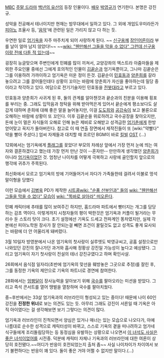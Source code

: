 [[문화방송|MBC]] [[주말 드라마]] [[백년의 유산]]의 등장 인물이다. [[배우]] [[박영규(배우)|박영규]]가 연기한다. 본명은 강진규.

성악을 전공해서 테너이지만 현재는 밤무대에서 일하고 있다. 그 외에 개업도우미라든가 [[피아노]] 조율사 등, '[[음악]]'에 관련된 일은 가리지 않고 다 하는 듯.

우연한 일로 [[엄기옥]]을 자주 마주치게 되어 사랑하게 된다. ~~ [[신구]]옹께 [[장인어른]]이라 부를 날이 얼마 남지 않았다!~~ ~~[[wiki: "웬만해선 그들을 막을 수 없다" 그런데 신구옹이랑 전에 다툰 적 있는데]]~~

굉장히 능글맞으며 주변인에게 민폐를 많이 끼쳐서, 교양강좌의 엑스트라 아줌마들을 제외한 주요인물 중에선 그에게 호의적인 인물이 [[김끝순]]과 엄기옥뿐이고, 그나마 김끝순은 그를 이용하려 가까이하고 엄기옥은 미운 정이 든것. 김끝순이 [[민효동]]과 [[양춘희]]를 갈라놓으려고 그를 끌어들인데다 상황이 꼬이는 바람에 양춘희가 자신을 좋아하는데 밀당 중이라고 착각하고 있다. 여담으로 전기기술자인 민효동을 [[전봇대]]라고 부르고 있다.

민효동과 양춘희가 사귀게 된 후, 둘의 관계를 알아챈것과 끝순과의 친분을 이용해 횡포를 부리는 중. 그래도 입막음과 청탁을 위해 받아먹은게 있어서 끝순에게 평소보다도 살갑게 대하며 춘희에 대해 좋은 말을 늘어놓지만, 이걸 [[도도희]]와 [[공강숙]]이 보고 불륜으로 오해하는 바람에 상황이 또 꼬인다. 이후 김끝순을 위로하려고 국수공장을 찾아오지만, 돈에 눈이 멀은 자식들의 오해로 인해 늙은 제비로 오해받고 성격급한 [[엄기춘]]에게 한방 얻어맞고 꼭지가 돌아버린다. 참고로 이 때 연출 장면에서  제작진들이 또 [wiki:"약빨다" 약을 빨아 주셨다.] 엄씨 자제들과 대치할 때 흐르던 BGM이 바로 [[킬빌]] [[OST]] (...) 

12회에서는 엄기옥에게 [[플래그]]를 꽂았다! 부모의 차례상 앞에서 가장 먼저 눈에 띄는 여자와 결혼하겠다고 했는데 가장 먼저 만난 것이 --혼자만-- 만만하게 생각했던 [[양춘희]]가 아니라 [[엄기옥]]이었던 것. 엄청난 나이차를 어떻게 극복하고 사랑에 골인할지 앞으로의 행각에 귀추가 주목된다.

최신화에서 모르고 엄기옥의 방에 기어들어가서 자다가 가족들한테 걸려서 이불로 멍석말이형을 당했다

이런 모습에서 [[김병욱]] PD가 제작한 [[시트콤]][[wiki: "순풍 산부인과" 들의]] [[wiki: "웬만해선 그들을 막을 수 없다" 모습이]] [[wiki: "똑바로 살아라" 떠오른다]].

민폐 캐릭터에 추태를 많이 보여주긴 하지만, 홈드라마 파트에서 빵터지는 개그를 담당하는 감초 역이다. 이렇게까지 시청자들의 평이 박한것은 엄기옥과 커플이 될거라는 무리수 둔 스토리 탓이 크다. 초기 설정에선 기옥도 드세고 전파계인 똥차였지만, 실제 각본에선 피아노학원 장사가 잘 안되는걸 빼면 조건이 꿀릴것도 없고 성격도 좋게 묘사되는 바람에 더 안 어울리게 돼버렸다.

3월 10일자 방영분에서 나온 엄기옥의 첫사랑이 실루엣도 박영규씨고, 공홈 설정으로만 나와있던 강진의 잘나가던 과거와 흡사해 정황상 강진일 가능성이 높다고 예상됐다. 그리고 엄기옥이 자기 첫사랑이 전설의 테너 강진규였다고 하며 확인사살.

26회에서 음식점 일자리(초반에 엄기옥의 맞선을 훼방놓은 그곳으로 추정)를 잘린 후, 그를 동정한 기옥의 제안으로 기옥의 파트너로 경연에 참여한다.

28화에서는 [[엄팽달]]이 장사능력을 알아보기 위해 [[국수]]를 팔아오라는 미션을 받았다. 그리고 즉석 콘서트를 열어 땡벌을 열창하며 국수를 팔아치웠다.

중~후반에서는 33살 엄기옥과의 러브라인이 형성되고 있는 중이다! 때문에 나이 60인 강진을 '''진정한 위너'''로 보는 의견도 있는 듯.  아무리 그래도 강진이 서른일 때 기옥은 아직 아이였다는 걸 생각해보면 보기 그렇다는 의견이 많다.

엄기옥과 러브라인이 진척되면서 양심은 있거나 매너는 있는 모습으로 나오다가, 아예 나름대로 순수한 성격으로 캐릭터성이 바뀌고, 스스로 기옥의 곁을 떠나려하고 엄가네 식구들에게 조리돌림당하는 등 동정심을 유발하는 상황으로 나오면서 [[이 녀석도 사실은 좋은 녀석이었어]]를 시전중. 덕분에 캐릭터 자체나 기옥과의 러브라인에 대한 여론이 상당히 호전됐다.~~어디가 반응이 호전되었는지 출처 좀~~ 사실 나이차이가 차이여서 보기 불편하다는 반응이 꽤 있다. 둘이 좋은 거야 어쩔 수 없지만 말이다.(...)
